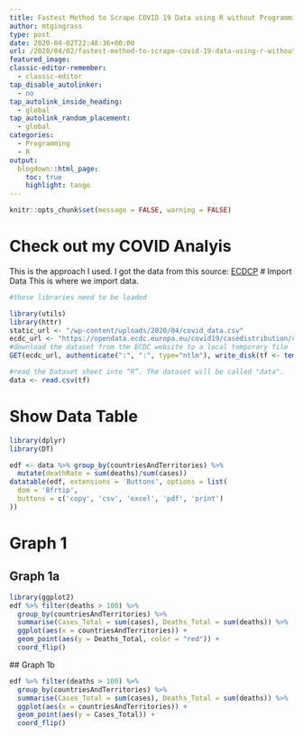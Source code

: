 ```yaml
---
title: Fastest Method to Scrape COVID 19 Data using R without Programming Experience
author: mtgingrass
type: post
date: 2020-04-02T22:48:36+00:00
url: /2020/04/02/fastest-method-to-scrape-covid-19-data-using-r-without-programming-experience/
featured_image:
classic-editor-remember:
  - classic-editor
tap_disable_autolinker:
  - no
tap_autolink_inside_heading:
  - global
tap_autolink_random_placement:
  - global
categories:
  - Programming
  - R
output:
  blogdown::html_page:
    toc: true
    highlight: tango
---
```

```r
knitr::opts_chunk$set(message = FALSE, warning = FALSE)
```

# Check out my COVID Analyis
This is the approach I used. I got the data from this source: [ECDCP](https://www.ecdc.europa.eu/en/publications-data/download-todays-data-geographic-distribution-covid-19-cases-worldwide)
# Import Data
This is where we import data.


```r
#these libraries need to be loaded

library(utils)
library(httr)
static_url <- "/wp-content/uploads/2020/04/covid_data.csv"
ecdc_url <- "https://opendata.ecdc.europa.eu/covid19/casedistribution/csv"
#download the dataset from the ECDC website to a local temporary file
GET(ecdc_url, authenticate(":", ":", type="ntlm"), write_disk(tf <- tempfile(fileext = ".csv")))

#read the Dataset sheet into “R”. The dataset will be called "data".
data <- read.csv(tf)
```

# Show Data Table

```r
library(dplyr)
library(DT)

edf <- data %>% group_by(countriesAndTerritories) %>%
  mutate(deathRate = sum(deaths)/sum(cases))
datatable(edf, extensions = 'Buttons', options = list(
  dom = 'Bfrtip',
  buttons = c('copy', 'csv', 'excel', 'pdf', 'print')
))
```

# Graph 1 {.tabset}
## Graph 1a

```r
library(ggplot2)
edf %>% filter(deaths > 100) %>%
  group_by(countriesAndTerritories) %>%
  summarise(Cases_Total = sum(cases), Deaths_Total = sum(deaths)) %>%
  ggplot(aes(x = countriesAndTerritories)) +
  geom_point(aes(y = Deaths_Total, color = "red")) +
  coord_flip()
```


## Graph 1b</p>

```r
edf %>% filter(deaths > 100) %>%
  group_by(countriesAndTerritories) %>%
  summarise(Cases_Total = sum(cases), Deaths_Total = sum(deaths)) %>%
  ggplot(aes(x = countriesAndTerritories)) +
  geom_point(aes(y = Cases_Total)) +
  coord_flip()
```
